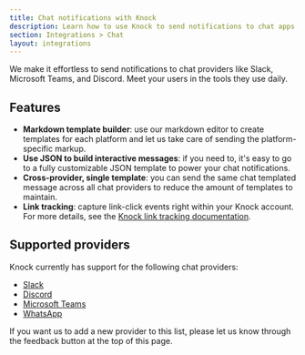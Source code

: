 ```yaml
---
title: Chat notifications with Knock
description: Learn how to use Knock to send notifications to chat apps such as Slack, Microsoft Teams, and Discord.
section: Integrations > Chat
layout: integrations
---
```


We make it effortless to send notifications to chat providers like Slack, Microsoft Teams, and Discord. Meet your users in the tools they use daily.

## Features

- **Markdown template builder**: use our markdown editor to create templates for each platform and let us take care of sending the platform-specific markup.
- **Use JSON to build interactive messages**: if you need to, it's easy to go to a fully customizable JSON template to power your chat notifications.
- **Cross-provider, single template**: you can send the same chat templated message across all chat providers to reduce the amount of templates to maintain.
- **Link tracking**: capture link-click events right within your Knock account. For more details, see the [Knock link tracking documentation](/send-notifications/tracking).

## Supported providers

Knock currently has support for the following chat providers:

- [Slack](/integrations/chat/slack)
- [Discord](/integrations/chat/discord)
- [Microsoft Teams](/integrations/chat/microsoft-teams)
- [WhatsApp](/integrations/chat/whatsapp)

If you want us to add a new provider to this list, please let us know through the feedback button at the top of this page.
